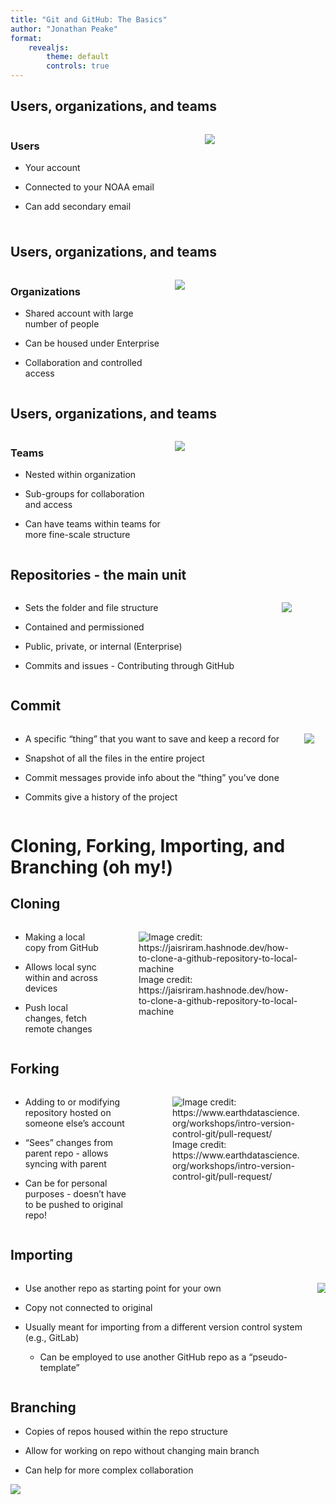 ```yaml
---
title: "Git and GitHub: The Basics"
author: "Jonathan Peake"
format: 
    revealjs:
        theme: default
        controls: true
---
```


## Users, organizations, and teams

::::: columns
::: {.column width="60%" layout="[[-1], [1], [-1]]"}
### Users

-   Your account

-   Connected to your NOAA email

-   Can add secondary email

### 
:::

::: {.column width="40%"}
![](images/paste-27.png)
:::
:::::

## Users, organizations, and teams

::::: columns
::: {.column width="50%" layout="[[-1], [1], [-1]]"}
### Organizations

-   Shared account with large number of people

-   Can be housed under Enterprise

-   Collaboration and controlled access
:::

::: {.column width="50%"}
![](images/paste-28.png)
:::
:::::

## Users, organizations, and teams

:::: columns
::: {.column width="50%" layout="[[-1], [1], [-1]]"}
### Teams

-   Nested within organization

-   Sub-groups for collaboration and access

-   Can have teams within teams for more fine-scale structure
:::

::: {.column width="50%"}
![](images/paste-29.png)
:::
::::

## Repositories - the main unit

:::: columns
::: column
-   Sets the folder and file structure

-   Contained and permissioned

-   Public, private, or internal (Enterprise)

-   Commits and issues - Contributing through GitHub
:::

::: column
![](images/paste-30.png)
:::
::::

## Commit

:::: columns
::: column
-   A specific "thing" that you want to save and keep a record for

-   Snapshot of all the files in the entire project

-   Commit messages provide info about the "thing" you've done

-   Commits give a history of the project
:::

::: column
![](images/paste-31.png)
:::
::::

# Cloning, Forking, Importing, and Branching (oh my!)

## Cloning

:::: columns
::: column
-   Making a local copy from GitHub

-   Allows local sync within and across devices

-   Push local changes, fetch remote changes
:::

::: column
![Image credit: https://jaisriram.hashnode.dev/how-to-clone-a-github-repository-to-local-machine](images/paste-33.png)
:::
::::

## Forking

:::: columns
::: column
-   Adding to or modifying repository hosted on someone else's account

-   "Sees" changes from parent repo - allows syncing with parent

-   Can be for personal purposes - doesn't have to be pushed to original repo!
:::

::: column
![Image credit: https://www.earthdatascience.org/workshops/intro-version-control-git/pull-request/](images/paste-34.png)
:::
::::

## Importing

:::: columns
::: column
-   Use another repo as starting point for your own

-   Copy not connected to original

-   Usually meant for importing from a different version control system (e.g., GitLab)

    -   Can be employed to use another GitHub repo as a "pseudo-template"
:::

::: column
![](images/paste-35.png)
:::
::::

## Branching

-   Copies of repos housed within the repo structure

-   Allow for working on repo without changing main branch

-   Can help for more complex collaboration

![](images/paste-37.png)